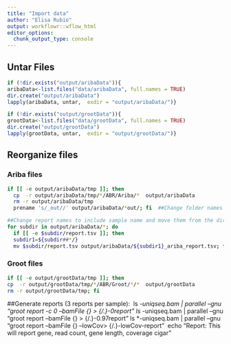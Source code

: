 ```yaml
---
title: "Import data"
author: "Elisa Rubio"
output: workflowr::wflow_html
editor_options:
  chunk_output_type: console
---
```


## Untar Files

```r
if (!dir.exists("output/aribaData")){
aribaData<-list.files("data/aribaData", full.names = TRUE)
dir.create("output/aribaData")
lapply(aribaData, untar,  exdir = "output/aribaData/")}

if (!dir.exists("output/grootData")){
grootData<-list.files("data/grootData", full.names = TRUE)
dir.create("output/grootData")
lapply(grootData, untar,  exdir = "output/grootData/")}
```

## Reorganize files

### Ariba files

```bash
if [[ -e output/aribaData/tmp ]]; then
  cp  -r output/aribaData/tmp/*/ABR/Ariba/*  output/aribaData
  rm -r output/aribaData/tmp
  prename 's/_out//' output/aribaData/*out/; fi  ##Change folder names (Substitute out for nothing)

```

```bash
##Change report names to include sample name and move them from the directories
for subdir in output/aribaData/*; do
  if [[ -e $subdir/report.tsv ]]; then
  subdir1=${subdir##*/}
  mv $subdir/report.tsv output/aribaData/${subdir1}_ariba_report.tsv; fi; done

```

### Groot files

```bash
if [[ -e output/grootData/tmp ]]; then
cp  -r output/grootData/tmp/*/ABR/Groot/*/*  output/grootData
rm -r output/grootData/tmp; fi

```


##Generate reports (3 reports per sample):
​
ls *-uniqseq.bam | parallel --gnu "groot report -c 0 --bamFile {} > {/.}-0report "
ls *-uniqseq.bam | parallel --gnu "groot report --bamFile {} > {/.}-0.97report "
ls *-uniqseq.bam | parallel --gnu "groot report --bamFile {} --lowCov> {/.}-lowCov-report "
​
echo "Report: This will report gene, read count, gene length, coverage cigar"
